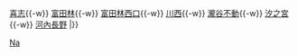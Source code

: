 {{鐵道路線|
| 模板名稱 = 長野線 (近畿日本鐵道)
| 名稱 = [[File:Kintetsulogo.png|19px|近畿日本鐵道|link=近畿日本鐵道]] <small>[[近畿日本鐵道]]</small> [[長野線 (近畿日本鐵道)|長野線]] [[File:KT number-O.svg|20px]]
| 代表色 = #028e46
| 背景顏色 = #FFFFFF 
| 車站列表 =（[[template:南大阪線|大阪阿部野橋方向]] ←）[[古市站 (大阪府)|古市]]{{-w}} [[喜志站|喜志]]{{-w}} [[富田林站|富田林]]{{-w}} [[富田林西口站|富田林西口]]{{-w}} [[川西站 (大阪府)|川西]]{{-w}} [[瀧谷不動站|瀧谷不動]]{{-w}} [[汐之宮站|汐之宮]]{{-w}} [[河內長野站|河內長野]]
|}}<noinclude>
[[Category:近畿日本鐵道路線模板|Na]]
</noinclude>